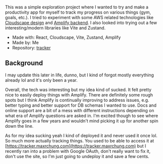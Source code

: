 This was a simple exploration project where I wanted to try and make a
productivity app for myself to track my progress on various things (gym, goals,
etc.). I tried to experiment with some AWS related technologies like [Cloudscape
design](https://cloudscape.design) and [Amplify
backend](https://docs.amplify.aws/javascript/build-a-backend/graphqlapi/set-up-graphql-api/). I also looked into trying out a few interesting/modern libraries like Vite and Zustand.

- Made with: React, Cloudscape, Vite, Zustand, Amplify
- Made by: Me
- Repository: [tracker](https://github.com/maxrchung/tracker)

## Background

I may update this later in life, dunno, but I kind of forgot mostly everything
already lol and it's only been a year.

Overall, the tech was interesting but my idea kind of sucked. It felt pretty
nice to easily deploy things with Amplify. There are definitely some rough spots
but I think Amplify is continually improving to address issues, e.g. better
typing and better support for DB schemas I wanted to use. Docs and online
support are a bit of a mess with different instructions depending on what era of
Amplify questions are asked in. I'm excited though to see where Amplify goes in
a few years and wouldn't mind picking it up for another spin down the line.

As for my idea sucking yeah I kind of deployed it and never
used it once lol. So much more actually tracking things. You used to be able to
access it at [https://tracker.maxrchung.com](https://tracker.maxrchung.com) but
I recently ran into a problem with Google OAuth, don't really want to fix it,
don't use the site, so I'm just going to undeploy it and save a few cents.
